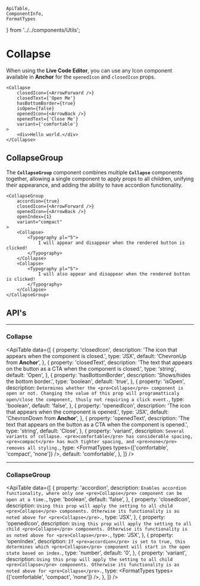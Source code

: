     ApiTable,
    ComponentInfo,
    FormatTypes
} from '../../components/Utils';

# Collapse

<ComponentInfo title="Collapse" mode="description" />

When using the **Live Code Editor**, you can use any <Link to="/components/icon">Icon</Link> component
available in **Anchor** for the `openedIcon` and `closedIcon` props.

```tsx live
<Collapse
    closedIcon={<ArrowForward />}
    closedText={'Open Me'}
    hasBottomBorder={true}
    isOpen={false}
    openedIcon={<ArrowBack />}
    openedText={'Close Me'}
    variant={'comfortable'}
>
    <div>Hello world.</div>
</Collapse>
```

## CollapseGroup

The **`CollapseGroup`** component combines multiple **`Collapse`** components together, allowing a single component to apply props to all children, unifying their appearance, and adding the ability to have accordion functionality.

```tsx live
<CollapseGroup
    accordion={true}
    closedIcon={<ArrowForward />}
    openedIcon={<ArrowBack />}
    openIndex={1}
    variant="compact"
>
    <Collapse>
        <Typography pl="5">
            I will appear and disappear when the rendered button is clicked!
        </Typography>
    </Collapse>
    <Collapse>
        <Typography pl="5">
            I will also appear and disappear when the rendered button is clicked!
        </Typography>
    </Collapse>
</CollapseGroup>
```

## API's

---

### Collapse

<ApiTable data={[
    {
        property: 'closedIcon',
        description: 'The icon that appears when the component is closed.',
        type: 'JSX',
        default: 'ChevronUp from <strong>Anchor</strong>',
    },
    {
        property: 'closedText',
        description: 'The text that appears on the button as a CTA when the component is closed.',
        type: 'string',
        default: 'Open',
    },
    {
        property: 'hasBottomBorder',
        description: 'Shows/hides the bottom border.',
        type: 'boolean',
        default: 'true',
    },
    {
        property: 'isOpen',
        description: `Determines whether the <pre>Collapse</pre> component is open or not. Changing
            the value of this prop will programatticaly open/close the component, thusly not
            requiring a click event.`,
        type: 'boolean',
        default: 'false',
    },
    {
        property: 'openedIcon',
        description: 'The icon that appears when the component is opened.',
        type: 'JSX',
        default: 'ChevronDown from <strong>Anchor</strong>',
    },
    {
        property: 'openedText',
        description: 'The text that appears on the button as a CTA when the component is opened.',
        type: 'string',
        default: 'Close',
    },
    {
        property: 'variant',
        description: `Several variants of collapse. <pre>comfortable</pre> has considerable spacing,
            <pre>compact</pre> has much tighter spacing, and <pre>none</pre> removes all styling.`,
        type: <FormatTypes types={['comfortable', 'compact', 'none']} />,
        default: 'comfortable',
    },
]} />

---

### CollapseGroup

<ApiTable data={[
    {
        property: 'accordion',
        description: `Enables accordion functionality, where only one <pre>Collapse</pre> component
            can be open at a time.`,
        type: 'boolean',
        default: 'false',
    },
    {
        property: 'closedIcon',
        description: `Using this prop will apply the setting to all child <pre>Collapse</pre>
            components. Otherwise its functionality is as noted above for <pre>Collapse</pre>.`,
        type: 'JSX',
    },
    {
        property: 'openedIcon',
        description: `Using this prop will apply the setting to all child <pre>Collapse</pre>
            components. Otherwise its functionality is as noted above for <pre>Collapse</pre>.`,
        type: 'JSX',
    },
    {
        property: 'openIndex',
        description: `If <pre>accordion</pre> is set to true, this determines which
            <pre>Collapse</pre> component will start in the open state based on index.`,
        type: 'number',
        default: '0',
    },
    {
        property: 'variant',
        description: `Using this prop will apply the setting to all child <pre>Collapse</pre>
            components. Otherwise its functionality is as noted above for <pre>Collapse</pre>.`,
        type: <FormatTypes types={['comfortable', 'compact', 'none']} />,
    },
]} />

